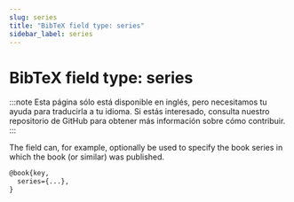 ```yaml
---
slug: series
title: "BibTeX field type: series"
sidebar_label: series
---
```


# BibTeX field type: series

:::note
Esta página sólo está disponible en inglés, pero necesitamos tu ayuda para traducirla a tu idioma. Si estás interesado, consulta nuestro repositorio de GitHub para obtener más información sobre cómo contribuir.
:::

The field can, for example, optionally be used to specify the book series in which the book (or similar) was published.


```tex
@book{key,
  series={...},
}
```
